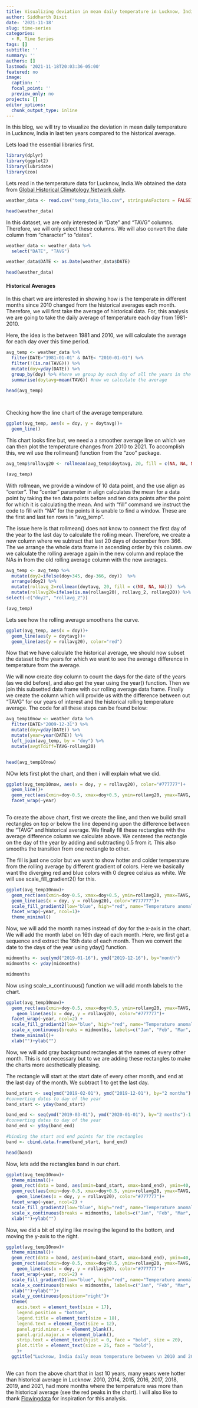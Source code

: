 ```yaml
---
title: Visualizing deviation in mean daily temperature in Lucknow, India from the historical average 
author: Siddharth Dixit
date: '2021-11-18'
slug: time-series
categories:
  - R, Time Series
tags: []
subtitle: ''
summary: ''
authors: []
lastmod: '2021-11-18T20:03:36-05:00'
featured: no
image:
  caption: ''
  focal_point: ''
  preview_only: no
projects: []
editor_options: 
  chunk_output_type: inline
---
```


In this blog, we will try to visualize the deviation in mean daily temperature in Lucknow, India in last ten years compared to the historical average.

Lets load the essential libraries first.

```r
library(dplyr)
library(ggplot2)
library(lubridate)
library(zoo)

```

Lets read in the temperature data for Lucknow, India.We obtained the data from [Global Historical Climatology Network daily](https://www.ncdc.noaa.gov/cdo-web/search?datasetid=GHCND). 

```r
weather_data <- read.csv("temp_data_lko.csv", stringsAsFactors = FALSE)

head(weather_data)

```

In this dataset, we are only interested in "Date" and "TAVG" columns. Therefore, we will only select these columns. We will also convert the date column from "character" to "dates".

```r

weather_data <- weather_data %>% 
  select("DATE", "TAVG")

weather_data$DATE <- as.Date(weather_data$DATE)

head(weather_data)

```

#### Historical Averages

In this chart we are interested in showing how is the temperate in different months since 2010 changed from the historical averages each month. Therefore, we will first take the average of historical data. For, this analysis we are going to take the daily average of temperature each day from 1981-2010. 

Here, the idea is the between 1981 and 2010, we will calculate the average for each day over this time period.

```r

avg_temp <- weather_data %>% 
  filter(DATE>"1981-01-01" & DATE< "2010-01-01") %>% 
  filter(!(is.na(TAVG))) %>% 
  mutate(doy=yday(DATE)) %>% 
  group_by(doy) %>% #here we group by each day of all the years in the time period
  summarise(doytavg=mean(TAVG)) #now we calculate the average

head(avg_temp)
  
  

```

Checking how the line chart of the average temperature.
```r

ggplot(avg_temp, aes(x = doy, y = doytavg))+
  geom_line()

```
This chart looks fine but, we need a a smoother average line on which we can then plot the temperature changes from 2010 to 2021. To accomplish this, we wil use the rollmean() function from the "zoo" package.

```r

avg_temp$rollavg20 <- rollmean(avg_temp$doytavg, 20, fill = c(NA, NA, NA), align = "center")

(avg_temp)

```

With rollmean, we provide a window of 10 data point, and the use align as "center". The "center" parameter in align calculates the mean for a data point by taking the ten data points before and ten data points after the point for which it is calculating the mean. And with "fill" command we instruct the code to fill with "NA" for the points it is unable to find a window. These are the first and last ten rows in "avg_temp". 

The issue here is that rollmean() does not know to connect the first day of the year to the last day to calculate the rolling mean. Therefore, we create a new column where we subtract that last 20 days of december from 366. The we arrange the whole data frame in ascending order by this column. ow we calculate the rolling average again in the new column and replace the NAs in  from the old rolling average column with the new averages.

```r

avg_temp <- avg_temp %>% 
  mutate(doy2=ifelse(doy>345, doy-366, doy))  %>% 
  arrange(doy2) %>% 
  mutate(rollavg_2=rollmean(doytavg, 20, fill = c(NA, NA, NA)))  %>% 
  mutate(rollavg20=ifelse(is.na(rollavg20), rollavg_2, rollavg20)) %>%  
select(-c("doy2", "rollavg_2")) 

(avg_temp)
```
Lets see how the rolling average smoothens the curve.

```r

ggplot(avg_temp, aes(x = doy))+
  geom_line(aes(y = doytavg))+
  geom_line(aes(y = rollavg20), color="red")

```
Now that we have calculate the historical average, we should now subset the dataset to the years for which we want to see the average difference in temperature from the average. 

We will now create doy column to count the days for the date of the years (as we did before), and also get the year using the year() function. Then we join this subsetted data frame with our rolling average data frame. Finally we create the column which will provide us with the difference between out "TAVG" for our years of interest and the historical rolling temperature average. The code for all these steps can be found  below: 

```r

avg_temp10now <- weather_data %>% 
  filter(DATE>"2009-12-31") %>% 
  mutate(doy=yday(DATE)) %>% 
  mutate(year=year(DATE)) %>% 
  left_join(avg_temp, by = "doy") %>% 
  mutate(avgtTdiff=TAVG-rollavg20)


head(avg_temp10now)

```
NOw lets first plot the chart, and then i will explain what we did.

```r

ggplot(avg_temp10now, aes(x = doy, y = rollavg20), color="#777777")+
  geom_line()+
  geom_rect(aes(xmin=doy-0.5, xmax=doy+0.5, ymin=rollavg20, ymax=TAVG, fill=avgtTdiff))+
  facet_wrap(~year)
  

```
To create the above chart, first we create the line, and then we build small rectangles on top or below the line depending upon the difference between the "TAVG" and historical average. We finally fill these rectangles with the average difference column we calculate above. We centered the rectangle on the day of the year by adding and subtracting 0.5 from it. This also smooths the transition from one rectangle to other. 

The fill is just one color but we want to show hotter and colder temperature from the rolling average by different gradient of colors. Here we basically want the diverging red and blue colors with 0 degree celsius as white. We will use scale_fill_gradient2() for this. 

```r
ggplot(avg_temp10now)+
  geom_rect(aes(xmin=doy-0.5, xmax=doy+0.5, ymin=rollavg20, ymax=TAVG, fill=avgtTdiff))+
  geom_line(aes(x = doy, y = rollavg20), color="#777777")+
  scale_fill_gradient2(low="blue", high="red", name="Temperature anomaly", breaks=c(10,5,0,-5,-10))+
  facet_wrap(~year, ncol=1)+
  theme_minimal()

```
Now, we will add the month names instead of doy for the x-axis in the chart. We will add the month label on 16th day of each month. Here, we first get a sequence and extract the 16th date of each month. Then we convert the date to the days of the year using yday() function.

```r
midmonths <- seq(ymd("2019-01-16"), ymd("2019-12-16"), by="month")
midmonths <- yday(midmonths)

midmonths

```
Now using scale_x_continuous() function we will add month labels to the chart.

```r

ggplot(avg_temp10now)+
  geom_rect(aes(xmin=doy-0.5, xmax=doy+0.5, ymin=rollavg20, ymax=TAVG, fill=avgtTdiff))+
    geom_line(aes(x = doy, y = rollavg20), color="#777777")+
  facet_wrap(~year, ncol=2) +
  scale_fill_gradient2(low="blue", high="red", name="Temperature anomaly", breaks=c(10,5,0,-5,-10))+
  scale_x_continuous(breaks = midmonths, labels=c("Jan", "Feb", "Mar", "Apr", "May", "Jun", "Jul", "Aug", "Sep", "Oct", "Nov", "Dec"))+
  theme_minimal()+
  xlab("")+ylab("")


```
Now, we will add gray background rectangles at the names of every other month. This is not necessary but to we are adding these rectangles to make the charts more aesthetically pleasing. 

The rectangle will start at the start date of every other month, and end at the last day of the month. We subtract 1 to get the last day.

```r

band_start <- seq(ymd("2019-02-01"), ymd("2019-12-01"), by="2 months") 
#converting dates to day of the year
band_start <- yday(band_start)

band_end <- seq(ymd("2019-03-01"), ymd("2020-01-01"), by="2 months")-1
#converting dates to day of the year
band_end <- yday(band_end)

#binding the start and end points for the rectangles
band <- cbind.data.frame(band_start, band_end)

head(band)

```

Now, lets add the rectangles band in our chart.

```r

ggplot(avg_temp10now)+
  theme_minimal()+
  geom_rect(data = band, aes(xmin=band_start, xmax=band_end), ymin=40, ymax=110, fill="#cccccc", alpha=0.5)+
  geom_rect(aes(xmin=doy-0.5, xmax=doy+0.5, ymin=rollavg20, ymax=TAVG, fill=avgtTdiff))+
    geom_line(aes(x = doy, y = rollavg20), color="#777777")+
  facet_wrap(~year, ncol=2) +
  scale_fill_gradient2(low="blue", high="red", name="Temperature anomaly", breaks=c(10,5,0,-5,-10))+
  scale_x_continuous(breaks = midmonths, labels=c("Jan", "Feb", "Mar", "Apr", "May", "Jun", "Jul", "Aug", "Sep", "Oct", "Nov", "Dec"))+
  xlab("")+ylab("")

```

Now, we did a bit of styling like moving the legend to the bottom, and moving the y-axis to the right.

```r
ggplot(avg_temp10now)+
  theme_minimal()+
  geom_rect(data = band, aes(xmin=band_start, xmax=band_end), ymin=40, ymax=110, fill="#cccccc", alpha=0.5)+
  geom_rect(aes(xmin=doy-0.5, xmax=doy+0.5, ymin=rollavg20, ymax=TAVG, fill=avgtTdiff))+
    geom_line(aes(x = doy, y = rollavg20), color="#777777")+
  facet_wrap(~year, ncol=2) +
  scale_fill_gradient2(low="blue", high="red", name="Temperature anomaly", breaks=c(10,5,0,-5,-10))+
  scale_x_continuous(breaks = midmonths, labels=c("Jan", "Feb", "Mar", "Apr", "May", "Jun", "Jul", "Aug", "Sep", "Oct", "Nov", "Dec"))+
  xlab("")+ylab("")+
  scale_y_continuous(position="right")+
  theme(
    axis.text = element_text(size = 17),
    legend.position = "bottom",
    legend.title = element_text(size = 18),
    legend.text = element_text(size = 12),
    panel.grid.minor.x = element_blank(),
    panel.grid.major.x = element_blank(),
    strip.text = element_text(hjust = 0, face = "bold", size = 20),
    plot.title = element_text(size = 25, face = "bold"),
    )+
  ggtitle("Lucknow, India daily mean temperature between \n 2010 and 2021 (compared to 1981-2010 average)")
 

```

We can from the above chart that in last 10 years, many years were hotter than historical average in Lucknow. 2010, 2014, 2015, 2016, 2017, 2018, 2019, and 2021, had more months where the temperature was more than the historical average (see the red peaks in the chart). I will also like to thank [Flowingdata](https://flowingdata.com/) for inspiration for this analysis.

